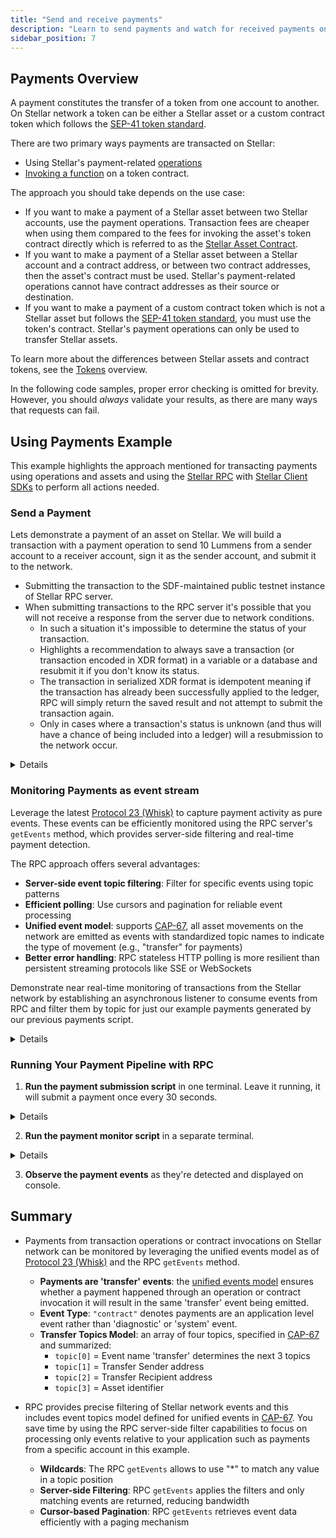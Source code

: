 ```yaml
---
title: "Send and receive payments"
description: "Learn to send payments and watch for received payments on the Stellar network."
sidebar_position: 7
---
```



## Payments Overview

A payment constitutes the transfer of a token from one account to another. On Stellar network a token can be either a Stellar asset or a custom contract token which follows the [SEP-41 token standard](/docs/tokens/stellar-asset-contract#overview).

There are two primary ways payments are transacted on Stellar:
- Using Stellar's payment-related [operations](/docs/learn/fundamentals/transactions/list-of-operations) 
- [Invoking a function](/docs/learn/fundamentals/contract-development/contract-interactions/overview) on a token contract.

The approach you should take depends on the use case:
  - If you want to make a payment of a Stellar asset between two Stellar accounts, use the payment operations. Transaction fees are cheaper when using them compared to the fees for invoking the asset's token contract directly which is referred to as the [Stellar Asset Contract](/docs/tokens/stellar-asset-contract#overview).
  - If you want to make a payment of a Stellar asset between a Stellar account and a contract address, or between two contract addresses, then the asset's contract must be used. Stellar's payment-related operations cannot have contract addresses as their source or destination.
  - If you want to make a payment of a custom contract token which is not a Stellar asset but follows the [SEP-41 token standard](/docs/tokens/stellar-asset-contract#overview), you must use the token's contract. Stellar's payment operations can only be used to transfer Stellar assets.

To learn more about the differences between Stellar assets and contract tokens, see the [Tokens](../../../../docs/tokens) overview.

<Alert>

In the following code samples, proper error checking is omitted for brevity. However, you should _always_ validate your results, as there are many ways that requests can fail.

</Alert>

## Using Payments Example
This example highlights the approach mentioned for transacting payments using operations and assets and using the [Stellar RPC](../../../data/apis/rpc/README.mdx) with [Stellar Client SDKs](/docs/tools/sdks/client-sdks#overview) to perform all actions needed. 

### Send a Payment
Lets demonstrate a payment of an asset on Stellar. We will build a transaction with a payment operation to send 10 Lummens from a sender account to a receiver account, sign it as the sender account, and submit it to the network.
- Submitting the transaction to the SDF-maintained public testnet instance of Stellar RPC server. 
- When submitting transactions to the RPC server it's possible that you will not receive a response from the server due to network conditions. 
  - In such a situation it's impossible to determine the status of your transaction. 
  - Highlights a recommendation to always save a transaction (or transaction encoded in XDR format) in a variable or a database and resubmit it if you don't know its status. 
  - The transaction in serialized XDR format is idempotent meaning if the transaction has already been successfully applied to the ledger, RPC will simply return the saved result and not attempt to submit the transaction again. 
  - Only in cases where a transaction's status is unknown (and thus will have a chance of being included into a ledger) will a resubmission to the network occur.

<Details summary="Click to view payment sending code">
<CodeExample>
```js
// send_payment.js

/*
Pre-requisites:
1. [nvm](https://github.com/nvm-sh/nvm) utility installed to manage node version.
2. setup local example project:
  nvm install 20
  nvm use 20
  mkdir stellar-payments
  cd stellar-payments
  npm init -y
  npm install --save @stellar/stellar-sdk 
*/

import * as StellarSdk from '@stellar/stellar-sdk';
import fs from 'fs';
const rpcServer = new StellarSdk.rpc.Server("https://soroban-testnet.stellar.org");

async function sendPayments() {
  const { Keypair } = StellarSdk;
  const senderKeyPair = Keypair.random();
  const recipientKeyPair = Keypair.random();
  let senderAccount;

  try {
    // Request airdrop for the sender account - this creates, funds and returns the Account object
    senderAccount = await rpcServer.requestAirdrop(senderKeyPair.publicKey());
    console.log("Sender Account funded with airdrop");
    console.log("Sender Account ID:", senderAccount.accountId());
    console.log("Sender Sequence number:", senderAccount.sequence.toString());

    // Note - this persistence of sender id to a file on file system is only done for demo purposes.
    // It shares the created sender account with the payment monitor example which will run next.
    // Since this example is using file system it therefore is intended to run only on Node.
    // In a real application the stellar js sdk can be used in browser or Node.
    fs.writeFileSync("sender_public.key", senderAccount.accountId());

    console.log("\n\n");

    await rpcServer.requestAirdrop(recipientKeyPair.publicKey());
    console.log("Recipient Account funded with airdrop");
    console.log("Recipient Account ID:", recipientKeyPair.publicKey());

  } catch (err) {
    console.error("Airdrop / Account loading failed:", err);
    return;
  }

  // Now call sendPayment with the funded account, in a loop of once every 30 seconds
  while (true) {
    console.log("\n\nSending payment...");
    await sendPayment(senderKeyPair, senderAccount, recipientKeyPair.publicKey());
    await new Promise(resolve => setTimeout(resolve, 30000)); // wait for 30 seconds
  }
}

async function sendPayment(sender, senderAccount, recipient) {
  // The next step is to parametrize and build the transaction object:
  // Using the source account we just loaded we begin to assemble the transaction.
  // We set the fee to the base fee, which is 100 stroops (0.00001 XLM).
  // We also set the network passphrase to TESTNET.
  const transaction = new StellarSdk.TransactionBuilder(senderAccount, {
    fee: StellarSdk.BASE_FEE,
    networkPassphrase: StellarSdk.Networks.TESTNET,
  })
    // We then add a payment operation to the transaction oject.
    // This operation will send 10 XLM to the destination account.
    // Obs.: Not specifying a explicit source account here means that the
    // operation will use the source account of the whole transaction, which we specified above.
    .addOperation(
      StellarSdk.Operation.payment({
        destination: recipient,
        asset: StellarSdk.Asset.native(),
        amount: "10",
      })
    )
    // We include an optional memo which oftentimes is used to identify the transaction
    // when working with pooled accounts or to facilitate reconciliation.
    .addMemo(StellarSdk.Memo.id("1234567890"))
    // Finally, we set a timeout for the transaction.
    // This means that the transaction will not be valid anymore after 180 seconds.
    .setTimeout(180)
    .build();


  // We sign the transaction with the source account's secret key.
  transaction.sign(sender);

  // Now we can send the transaction to the network.
  // The sendTransaction method immediately returns a reply with the transaction hash
  // and the status "PENDING". This means the transaction was received and is being processed.
  const sendTransactionResponse = await rpcServer.sendTransaction(transaction);

  // Here we check the status of the transaction as there are
  // a possible outcomes after sending a transaction that would have
  // to be handled accordingly, such as "DUPLICATE" or "TRY_AGAIN_LATER".
  if (sendTransactionResponse.status !== "PENDING") {
    throw new Error(
      `Failed to send transaction, status: ${sendTransactionResponse.status}`
    );
  }

  console.log("Payment Transaction submitted, hash:", sendTransactionResponse.hash);

  // Here we poll the transaction status to await for its final result.
  // We can use the transaction hash to poll the transaction status later.
  const finalStatus = await rpcServer.pollTransaction(sendTransactionResponse.hash);

  // The pollTransaction method will return the final status of the transaction
  // after the specified number of attempts or when the transaction is finalized.
  // We then check the final status of the transaction and handle it accordingly.
  switch (finalStatus.status) {
    case StellarSdk.rpc.Api.GetTransactionStatus.FAILED:
      console.error("Transaction failed, status:", finalStatus.status);
      if (finalStatus.resultXdr) {
        console.error("Transaction Result XDR (decoded):", JSON.stringify(finalStatus.resultXdr, null, 2));
      }

      throw new Error(`Transaction failed with status: ${finalStatus.status}`);
    case StellarSdk.rpc.Api.GetTransactionStatus.NOT_FOUND:
      throw new Error(`Transaction failed with status: ${finalStatus.status}`);
    case StellarSdk.rpc.Api.GetTransactionStatus.SUCCESS:
      console.log("Success! Committed on Ledger:", finalStatus.ledger);
      break;
  }
}

sendPayments().catch((error) => {
  console.error("Error executing sendPayments function:", error);
  process.exit(1);
});
```

```java
// SendPaymentExample.java
// Java 17, Stellar Java SDK (lightsail-network/java-stellar-sdk)

import org.stellar.sdk.Account;
import org.stellar.sdk.AssetTypeNative;
import org.stellar.sdk.KeyPair;
import org.stellar.sdk.MemoId;
import org.stellar.sdk.Network;
import org.stellar.sdk.SorobanServer;
import org.stellar.sdk.Transaction;
import org.stellar.sdk.TransactionBuilder;
import org.stellar.sdk.operations.PaymentOperation;
import org.stellar.sdk.responses.sorobanrpc.GetTransactionResponse;
import org.stellar.sdk.responses.sorobanrpc.GetTransactionResponse.GetTransactionStatus;
import org.stellar.sdk.responses.sorobanrpc.SendTransactionResponse.SendTransactionStatus;

import okhttp3.OkHttpClient;
import okhttp3.Request;
import okhttp3.Response;

import java.math.BigDecimal;
import java.net.URLEncoder;
import java.nio.charset.StandardCharsets;
import java.nio.file.Files;
import java.nio.file.Paths;
import java.nio.file.StandardOpenOption;

public class SendPaymentJavaExample {
  public static void main(String[] args) throws Exception {
    final String RPC_URL = "https://soroban-testnet.stellar.org";
    SorobanServer rpc = new SorobanServer(RPC_URL);

    // Generate sender/recipient and fund via Friendbot (testnet)
    // get the friendbot url from rpc info
    var info = rpc.getNetwork();
    System.out.println("Friendbot URL: " + info.getFriendbotUrl());

    KeyPair sender = KeyPair.random();
    KeyPair recipient = KeyPair.random();
    friendbotFund(sender.getAccountId(), info.getFriendbotUrl());
    friendbotFund(recipient.getAccountId(), info.getFriendbotUrl());
    Files.writeString(Paths.get("sender_public.key"),
        sender.getAccountId(),
        StandardOpenOption.CREATE,
        StandardOpenOption.TRUNCATE_EXISTING,
        StandardOpenOption.WRITE);

    // Load sender sequence using RPC getLedgerEntries
    Account source = new Account(sender.getAccountId(), rpc.getAccount(sender.getAccountId()).getSequenceNumber());

    // do this in a loop, send payment once every 30 seconds
    while (true) {
      // Build classic payment: 10 XLM, memo id, 180s timeout
      Transaction tx = new TransactionBuilder(source, Network.TESTNET)
          .setBaseFee(Transaction.MIN_BASE_FEE)
          .addOperation(PaymentOperation.builder().destination(recipient.getAccountId()).asset(new AssetTypeNative())
              .amount(new BigDecimal("10")).build())
          .addMemo(new MemoId(1234567890L))
          .setTimeout(180)
          .build();

      tx.sign(sender);

      // Submit via RPC
      var sendResp = rpc.sendTransaction(tx);
      if (!SendTransactionStatus.PENDING.equals(sendResp.getStatus())) {
        throw new RuntimeException("Failed to send transaction, status: " + sendResp.getStatus());
      }
      System.out.println("Submitted. Hash: " + sendResp.getHash());

      // Poll final status (throws on FAILED/NOT_FOUND)
      var finalResp = pollTransaction(rpc, sendResp.getHash());
      System.out.println("Success! Committed on ledger: " + finalResp.getLedger());
      Thread.sleep(30000L); // wait 30s
    }
  }

  // Fund account with Friendbot (testnet)
  static void friendbotFund(String accountId, String friendbotUrl) throws Exception {
    OkHttpClient http = new OkHttpClient.Builder().build();
    String url = friendbotUrl + "?addr=" + URLEncoder.encode(accountId, StandardCharsets.UTF_8);

    Request req = new Request.Builder().url(url).build();
    Response res = http.newCall(req).execute();

    if (res.code() / 100 != 2) {
      throw new RuntimeException("Friendbot funding failed: " + res.code() + " " + res.body().string());
    }
    System.out.println("Funded: " + accountId);
  }

  // Helper: wrap SorobanServer.pollTransaction and enforce failure handling
  static GetTransactionResponse pollTransaction(SorobanServer rpc, String txHash) throws Exception {
    GetTransactionResponse resp = rpc.pollTransaction(txHash);

    if (GetTransactionStatus.SUCCESS.equals(resp.getStatus())) {
      return resp;
    }
    if (GetTransactionStatus.FAILED.equals(resp.getStatus())) {
      if (resp.getResultXdr() != null) {
        System.err.println("Failed TX, Result XDR (base64): " + resp.getResultXdr());
      }
      throw new RuntimeException("Transaction failed.");
    }
    if (GetTransactionStatus.NOT_FOUND.equals(resp.getStatus())) {
      throw new RuntimeException("Transaction not found.");
    }
    throw new RuntimeException("Unexpected status: " + resp.getStatus());
  }
}

```

</CodeExample>
</Details>

### Monitoring Payments as event stream

Leverage the latest [Protocol 23 (Whisk)](https://stellar.org/blog/developers/introducing-whisk-stellar-protocol-23) to capture payment activity as pure events. These events can be efficiently monitored using the RPC server's `getEvents` method, which provides server-side filtering and real-time payment detection.

The RPC approach offers several advantages:
- **Server-side event topic filtering**: Filter for specific events using topic patterns
- **Efficient polling**: Use cursors and pagination for reliable event processing
- **Unified event model**: supports [CAP-67](https://github.com/stellar/stellar-protocol/blob/master/core/cap-0067.md), all asset movements on the network are emitted as events with standardized topic names to indicate the type of movement (e.g., "transfer" for payments)
- **Better error handling**: RPC stateless HTTP polling is more resilient than persistent streaming protocols like SSE or WebSockets

Demonstrate near real-time monitoring of transactions from the Stellar network by establishing an asynchronous listener to consume events from RPC and filter them by topic for just our example payments generated by our previous payments script.

<Details summary="Click to view payment monitoring code">
<CodeExample>
```js
// monitor_payment.js

import * as StellarSdk from '@stellar/stellar-sdk';
import fs from 'fs';

async function monitorPayments() {
    // Initialize RPC server for testnet
    const rpcServer = new StellarSdk.rpc.Server("https://soroban-testnet.stellar.org");

    // One-time initialization - everything encapsulated here
    const monitoredFromAccount = fs.readFileSync("sender_public.key", "utf-8").trim();

    // create our payment event topic filter values
    const transferTopicFilter = StellarSdk.xdr.ScVal.scvSymbol("transfer").toXDR('base64');
    const fromTopicFilter = StellarSdk.nativeToScVal(monitoredFromAccount,{ type: "address" }).toXDR('base64');

    // Get starting ledger
    const latestLedger = await rpcServer.getLatestLedger();
    console.log(`Starting payment monitoring from ledger ${latestLedger.sequence} and from account ${monitoredFromAccount}`);
    let currentStartLedger = latestLedger.sequence;
    let currentCursor;

    while (true) {
        // Query for payments from our monitored account
        const eventsResponse = await rpcServer.getEvents({
            startLedger: currentStartLedger,
            cursor: currentCursor,
            filters: [
                {
                    type: "contract",
                    topics: [
                        [
                            transferTopicFilter,
                            fromTopicFilter,
                            "**", // filter will match on any 'to' address and any token(SAC or SEP-41)
                        ]
                    ]
                }
            ],
            limit: 10
        });

        // Process any events found
        console.log(`Found ${eventsResponse.events.length} payment(s):`);

        for (const event of eventsResponse.events) {
            console.log("\n--- Payment Received ---");
            console.log(`Ledger: ${event.ledger}`);
            console.log(`Transaction Hash: ${event.txHash}`);
            console.log(`Closed At: ${event.ledgerClosedAt}`);

            // Decode addresses from topics
            try {
                const fromAddress = StellarSdk.scValToNative(event.topic[1]);
                const toAddress = StellarSdk.scValToNative(event.topic[2]);
                console.log(`Transfer: ${fromAddress} → ${toAddress}`);
            } catch (error) {
                console.log(`From/To: Unable to decode addresses`, error);
                continue;
            }

            // Decode transfer amount from the event data
            try {
                // Protocol 23+ unified events model per CAP-0067
                // https://github.com/stellar/stellar-protocol/blob/master/core/cap-0067.md
                // Event value field is scMap with {amount: i128, to_muxed_id: u64|bytes|string} (when muxed info present)
                const amount = StellarSdk.scValToNative(event.value)["amount"];
                console.log(`Amount: ${amount.toString()} stroops (${(Number(amount) / 10000000).toFixed(7)} XLM)`);
            } catch (error) {
                console.log(`Failed to decode transfer amount:`, error);
            }
            // Decode asset from topics[3], this is only present in events from SAC tokens
            if (event.topic.length > 3) {
                const asset = StellarSdk.scValToNative(event.topic[3]);
                console.log(`Asset: ${asset}`);
            }
        }

        // Update cursor to drive next query
        currentCursor = eventsResponse.cursor;
        currentStartLedger = null;

        // Wait 5 seconds before next iteration
        await new Promise(resolve => setTimeout(resolve, 5000));
    }
}

// Start the application
monitorPayments().catch(error => {
    console.error("Failed during payment monitoring:", error);
});
```

```java
// MonitorPaymentExample.java
// Java 17, Stellar Java SDK (lightsail-network/java-stellar-sdk)

import org.stellar.sdk.SorobanServer;
import org.stellar.sdk.responses.sorobanrpc.GetLatestLedgerResponse;

import org.stellar.sdk.requests.sorobanrpc.EventFilterType;
import org.stellar.sdk.requests.sorobanrpc.GetEventsRequest;
import org.stellar.sdk.scval.Scv;
import org.stellar.sdk.xdr.SCSymbol;
import org.stellar.sdk.xdr.SCVal;

import java.math.BigDecimal;
import java.nio.charset.StandardCharsets;
import java.nio.file.Files;
import java.nio.file.Paths;
import java.util.Arrays;
import java.util.List;
import java.util.Map;

public class MonitorPaymentsJavaExample {
  public static void main(String[] args) throws Exception {
    final String RPC_URL = "https://soroban-testnet.stellar.org";
    SorobanServer rpc = new SorobanServer(RPC_URL);

    // Load the account we monitor payments FROM (written by send_payment example)
    String monitoredFromAccount = Files.readString(Paths.get("sender_public.key"), StandardCharsets.UTF_8).trim();

    // Build topic filters using SDK helpers (base64 XDR via toXdrBase64())
    String transferTopicFilter = Scv.toSymbol("transfer").toXdrBase64();
    String fromTopicFilter = Scv.toAddress(monitoredFromAccount).toXdrBase64();

    // Starting point: latest ledger
    GetLatestLedgerResponse latest = rpc.getLatestLedger();
    Long startLedger = latest.getSequence().longValue();
    String cursor = null;
    System.out.printf("Starting payment monitoring from ledger %d and from account %s%n", startLedger,
        monitoredFromAccount);

    while (true) {
      // filter will match on any 'to' address and any token(SAC or SEP-41)
      GetEventsRequest.EventFilter eventFilter = GetEventsRequest.EventFilter.builder()
          .type(EventFilterType.CONTRACT)
          .topic(Arrays.asList(transferTopicFilter, fromTopicFilter, "**"))
          .build();
      GetEventsRequest.PaginationOptions paginationOptions = GetEventsRequest.PaginationOptions.builder()
          .limit(10L)
          .cursor(cursor)
          .build();
      GetEventsRequest getEventsRequest = GetEventsRequest.builder()
          .startLedger(startLedger)
          .filter(eventFilter)
          .pagination(paginationOptions)
          .build();

      var eventsResp = rpc.getEvents(getEventsRequest);
      var events = eventsResp.getEvents();
      System.out.println("Found " + events.size() + " payment(s):");

      for (var ev : events) {
        System.out.println("\n--- Payment Received ---");
        System.out.println("Ledger: " + ev.getLedger());
        System.out.println("Transaction Hash: " + ev.getTransactionHash());
        System.out.println("Closed At: " + ev.getLedgerClosedAt());

        List<String> topics = ev.getTopic();
        if (topics.size() < 3) {
          System.out.println("Invalid event, not enough topics.");
          continue;
        }

        try {
          String fromAddr = Scv.fromAddress(SCVal.fromXdrBase64(topics.get(1))).toString();
          String toAddr = Scv.fromAddress(SCVal.fromXdrBase64(topics.get(2))).toString();
          System.out.println("Transfer: " + fromAddr + " → " + toAddr);
        } catch (Exception e) {
          System.out.println("From/To: Unable to decode addresses: " + e.getMessage());
        }

        try {
          // the event value is a map with key of Symbol for 'amount' to i128 value
          Map<SCVal, SCVal> map = Scv.fromMap(SCVal.fromXdrBase64(ev.getValue()));
          SCVal amount = map.get(Scv.toSymbol("amount"));

          if (amount != null) {
            String amountStr = Scv.fromInt128(amount).toString();
            BigDecimal raw = new BigDecimal(amountStr);
            System.out.printf("Token Amount Transferred: (%.7f)%n", raw.scaleByPowerOfTen(-7));
          }
        } catch (Exception e) {
          System.out.println("Failed to decode transfer amount: " + e.getMessage());
        }

        try {
          if (topics.size() > 3) {
            // Decode asset from topics[3], this is only present in events from SAC tokens
            System.out.println("Asset: " + new String(Scv.fromString(SCVal.fromXdrBase64(topics.get(3)))));
          }
        } catch (Exception ex) {
          System.out.println("Asset: Unable to decode asset" + ex.getMessage());
        }
      }

      // pagination: update cursor and clear startLedger for subsequent calls
      cursor = eventsResp.getCursor();
      startLedger = null;
      Thread.sleep(5000L);
    }
  }
}
```

</CodeExample>
</Details>

### Running Your Payment Pipeline with RPC

1. **Run the payment submission script** in one terminal. Leave it running, it will submit a payment once every 30 seconds.
<Details summary="Click for command to run the payments">
<CodeExample>

```bash
# js
node send_payment.js

# java
# JRE 17 or higher should be installed - https://adoptium.net/temurin/releases/?version=17&package=jdk
# download Stellar Java SDK jar, latest release on maven central
JAR_REPO='https://repo1.maven.org/maven2/network/lightsail/stellar-sdk'
JAR_VERSION="2.0.0" # replace with latest version if needed
JAR_FILE="stellar-sdk-$JAR_VERSION-uber.jar" 
curl -fsSL -o "$JAR_FILE" "$JAR_REPO/$JAR_VERSION/$JAR_FILE" 

javac -cp "$JAR_FILE" SendPaymentExample.java
java -cp ".:$JAR_FILE" SendPaymentExample
```

</CodeExample>
</Details>

2. **Run the payment monitor script** in a separate terminal.
<Details summary="Click for command to run the payments monitor">
<CodeExample>

```bash
# js
node monitor_payments.js

# java
javac -cp "$JAR_FILE" MonitorPaymentExample.java
java -cp ".:$JAR_FILE" MonitorPaymentExample
```

</CodeExample>
</Details>

3. **Observe the payment events** as they're detected and displayed on console.

## Summary

- Payments from transaction operations or contract invocations on Stellar network can be monitored by leveraging the unified events model as of [Protocol 23 (Whisk)](https://stellar.org/blog/developers/introducing-whisk-stellar-protocol-23) and the RPC `getEvents` method.

  - **Payments are 'transfer' events**: the [unified events model](https://github.com/stellar/stellar-protocol/blob/master/core/cap-0067.md) ensures whether a payment happened through an operation or contract invocation it will result in the same 'transfer' event being emitted.
  - **Event Type**: `"contract"` denotes payments are an application level event rather than 'diagnostic' or 'system' event.
  - **Transfer Topics Model**: an array of four topics, specified in [CAP-67](https://github.com/stellar/stellar-protocol/blob/master/core/cap-0067.md) and summarized:
    - `topic[0]` = Event name 'transfer' determines the next 3 topics
    - `topic[1]` = Transfer Sender address
    - `topic[2]` = Transfer Recipient address
    - `topic[3]` = Asset identifier

- RPC provides precise filtering of Stellar network events and this includes event topics model defined for unified events in [CAP-67](https://github.com/stellar/stellar-protocol/blob/master/core/cap-0067.md). You save time by using the RPC server-side filter capabilities to focus on processing only events relative to your application such as payments from a specific account in this example.
  - **Wildcards**: The RPC `getEvents` allows to use "\*" to match any value in a topic position
  - **Server-side Filtering**: RPC `getEvents` applies the filters and only matching events are returned, reducing bandwidth
  - **Cursor-based Pagination**: RPC `getEvents` retrieves event data efficiently with a paging mechanism